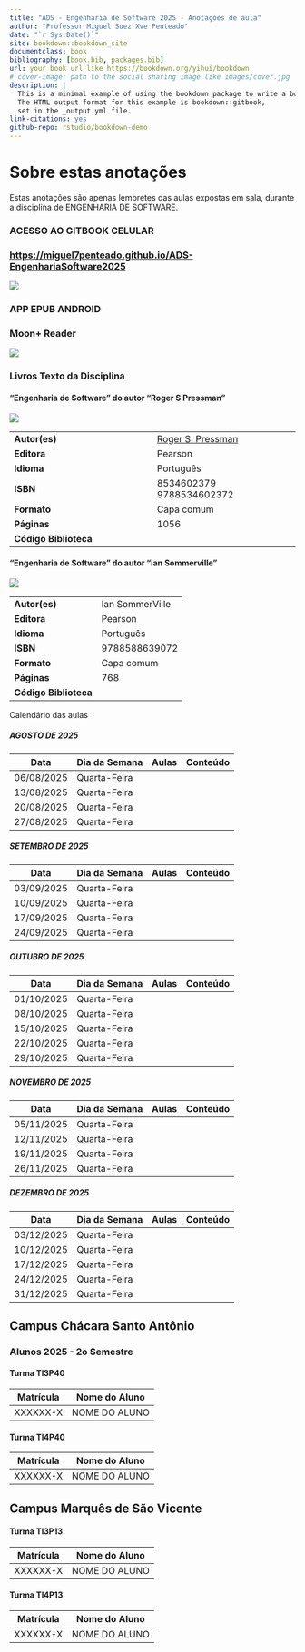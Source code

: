 ---
title: "ADS - Engenharia de Software 2025 - Anotações de aula"
author: "Professor Miguel Suez Xve Penteado"
date: "`r Sys.Date()`"
site: bookdown::bookdown_site
documentclass: book
bibliography: [book.bib, packages.bib]
url: your book url like https://bookdown.org/yihui/bookdown
# cover-image: path to the social sharing image like images/cover.jpg
description: |
  This is a minimal example of using the bookdown package to write a book.
  The HTML output format for this example is bookdown::gitbook,
  set in the _output.yml file.
link-citations: yes
github-repo: rstudio/bookdown-demo
---

# Sobre estas anotações {.unnumbered}

Estas anotações são apenas lembretes das aulas expostas em sala, durante a disciplina de ENGENHARIA DE SOFTWARE.

### ACESSO AO GITBOOK CELULAR

### <https://miguel7penteado.github.io/ADS-EngenhariaSoftware2025>

![](images/qr-code-disciplina.jpg)

### APP EPUB ANDROID

### **Moon+ Reader**

![](images/qrcode/leitor_epub/MoonReaderPlus.jpg)

### Livros Texto da Disciplina

#### "Engenharia de Software" do autor "Roger S Pressman"

![](images/livros/livro1.jpg)

|  |  |
|----|----|
| **Autor(es)** | [Roger S. Pressman](https://www.indicalivros.com/autores?q=Roger%20S.%20Pressman) |
| **Editora** | Pearson |
| **Idioma** | Português |
| **ISBN** | 8534602379 9788534602372 |
| **Formato** | Capa comum |
| **Páginas** | 1056 |
| **Código Biblioteca** |  |

#### "Engenharia de Software" do autor "Ian Sommerville"

![](images/livros/engenharia_software_sommerville.jpg)

|                       |                 |
|-----------------------|-----------------|
| **Autor(es)**         | Ian SommerVille |
| **Editora**           | Pearson         |
| **Idioma**            | Português       |
| **ISBN**              | 9788588639072   |
| **Formato**           | Capa comum      |
| **Páginas**           | 768             |
| **Código Biblioteca** |                 |

Calendário das aulas

##### AGOSTO DE 2025

| Data       | Dia da Semana | Aulas | Conteúdo |
|------------|---------------|-------|----------|
| 06/08/2025 | Quarta-Feira  |       |          |
| 13/08/2025 | Quarta-Feira  |       |          |
| 20/08/2025 | Quarta-Feira  |       |          |
| 27/08/2025 | Quarta-Feira  |       |          |


##### SETEMBRO DE 2025

| Data       | Dia da Semana | Aulas | Conteúdo |
|------------|---------------|-------|----------|
| 03/09/2025 | Quarta-Feira  |       |          |
| 10/09/2025 | Quarta-Feira  |       |          |
| 17/09/2025 | Quarta-Feira  |       |          |
| 24/09/2025 | Quarta-Feira  |       |          |

##### OUTUBRO DE 2025

| Data       | Dia da Semana | Aulas | Conteúdo |
|------------|---------------|-------|----------|
| 01/10/2025 | Quarta-Feira  |       |          |
| 08/10/2025 | Quarta-Feira  |       |          |
| 15/10/2025 | Quarta-Feira  |       |          |
| 22/10/2025 | Quarta-Feira  |       |          |
| 29/10/2025 | Quarta-Feira  |       |          |

##### NOVEMBRO DE 2025

| Data       | Dia da Semana | Aulas | Conteúdo |
|------------|---------------|-------|----------|
| 05/11/2025 | Quarta-Feira  |       |          |
| 12/11/2025 | Quarta-Feira  |       |          |
| 19/11/2025 | Quarta-Feira  |       |          |
| 26/11/2025 | Quarta-Feira  |       |          |

##### DEZEMBRO DE 2025

| Data       | Dia da Semana | Aulas | Conteúdo |
|------------|---------------|-------|----------|
| 03/12/2025 | Quarta-Feira  |       |          |
| 10/12/2025 | Quarta-Feira  |       |          |
| 17/12/2025 | Quarta-Feira  |       |          |
| 24/12/2025 | Quarta-Feira  |       |          |
| 31/12/2025 | Quarta-Feira  |       |          |

## Campus Chácara Santo Antônio

### Alunos 2025 - 2o Semestre

#### Turma TI3P40

| Matrícula | Nome do Aluno                |
|-----------|------------------------------|
| XXXXXX-X  | NOME DO ALUNO                |

#### Turma 	TI4P40

| Matrícula | Nome do Aluno                |
|-----------|------------------------------|
| XXXXXX-X  | NOME DO ALUNO                |


## Campus Marquês de São Vicente

#### Turma 	TI3P13

| Matrícula | Nome do Aluno                |
|-----------|------------------------------|
| XXXXXX-X  | NOME DO ALUNO                |

#### Turma 	TI4P13

| Matrícula | Nome do Aluno                |
|-----------|------------------------------|
| XXXXXX-X  | NOME DO ALUNO                |
